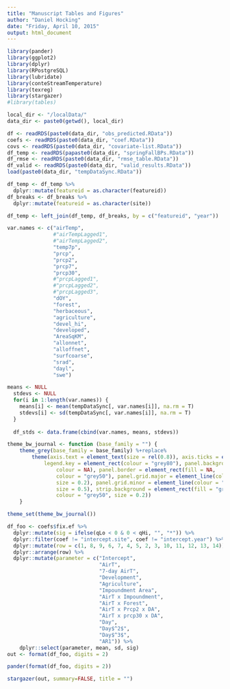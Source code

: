 ```yaml
---
title: "Manuscript Tables and Figures"
author: "Daniel Hocking"
date: "Friday, April 10, 2015"
output: html_document
---
```


```r
library(pander)
library(ggplot2)
library(dplyr)
library(RPostgreSQL)
library(lubridate)
library(conteStreamTemperature)
library(texreg)
library(stargazer)
#library(tables)

local_dir <- "/localData/"
data_dir <- paste0(getwd(), local_dir)

df <- readRDS(paste0(data_dir, "obs_predicted.RData"))
coefs <- readRDS(paste0(data_dir, "coef.RData"))
covs <- readRDS(paste0(data_dir, "covariate-list.RData"))
df_temp <- readRDS(papaste0(data_dir, "springFallBPs.RData"))
df_rmse <- readRDS(paste0(data_dir, "rmse_table.RData"))
df_valid <- readRDS(paste0(data_dir, "valid_results.RData"))
load(paste0(data_dir, "tempDataSync.RData"))

df_temp <- df_temp %>%
  dplyr::mutate(featureid = as.character(featureid))
df_breaks <- df_breaks %>%
  dplyr::mutate(featureid = as.character(site))

df_temp <- left_join(df_temp, df_breaks, by = c("featureid", "year"))

var.names <- c("airTemp", 
               #"airTempLagged1", 
               #"airTempLagged2",
               "temp7p",
               "prcp", 
               "prcp2",
               "prcp7",
               "prcp30",
               #"prcpLagged1", 
               #"prcpLagged2", 
               #"prcpLagged3", 
               "dOY", 
               "forest", 
               "herbaceous", 
               "agriculture", 
               "devel_hi", 
               "developed",
               "AreaSqKM",  
               "allonnet",
               "alloffnet",
               "surfcoarse", 
               "srad", 
               "dayl", 
               "swe")

means <- NULL
  stdevs <- NULL
  for(i in 1:length(var.names)) {
    means[i] <- mean(tempDataSync[, var.names[i]], na.rm = T)
    stdevs[i] <- sd(tempDataSync[, var.names[i]], na.rm = T)
  }
  
  df_stds <- data.frame(cbind(var.names, means, stdevs))
```


```r
theme_bw_journal <- function (base_family = "") {
    theme_grey(base_family = base_family) %+replace% 
        theme(axis.text = element_text(size = rel(0.8)), axis.ticks = element_line(colour = "black"), 
            legend.key = element_rect(colour = "grey80"), panel.background = element_rect(fill = "white", 
                colour = NA), panel.border = element_rect(fill = NA, 
                colour = "grey50"), panel.grid.major = element_line(colour = "grey90", 
                size = 0.2), panel.grid.minor = element_line(colour = "grey98", 
                size = 0.5), strip.background = element_rect(fill = "grey80", 
                colour = "grey50", size = 0.2))
    }

theme_set(theme_bw_journal())
```


```r
df_foo <- coefs$fix.ef %>%
  dplyr::mutate(sig = ifelse(qLo < 0 & 0 < qHi, "", "*")) %>%
  dplyr::filter(coef != "intercept.site", coef != "intercept.year") %>%
  dplyr::mutate(row = c(1, 8, 9, 6, 7, 4, 5, 2, 3, 10, 11, 12, 13, 14)) %>%
  dplyr::arrange(row) %>%
  dplyr::mutate(parameter = c("Intercept",
                              "AirT",
                              "7-day AirT",
                              "Development",
                              "Agriculture",
                              "Impoundment Area",
                              "AirT x Impoundment",
                              "AirT x Forest",
                              "AirT x Prcp2 x DA",
                              "AirT x prcp30 x DA",
                              "Day",
                              "Day$^2$",
                              "Day$^3$",
                              "AR1")) %>%
    dplyr::select(parameter, mean, sd, sig)
out <- format(df_foo, digits = 2)

pander(format(df_foo, digits = 2))

stargazer(out, summary=FALSE, title = "")


```


